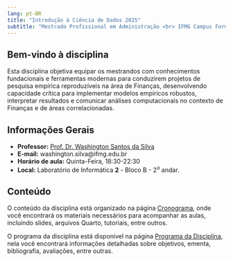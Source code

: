 ```yaml
---
lang: pt-BR
title: "Introdução à Ciência de Dados 2025"
subtitle: "Mestrado Profissional em Administração <br> IFMG Campus Formiga"
---
```


## Bem-vindo à disciplina

Esta disciplina objetiva equipar os mestrandos com conhecimentos fundacionais e 
ferramentas modernas para conduzirem projetos de pesquisa empírica 
reproduzíveis na área de Finanças, desenvolvendo capacidade crítica para 
implementar modelos empíricos robustos, interpretar resultados e comunicar 
análises computacionais no contexto de Finanças e de áreas correlacionadas.

## Informações Gerais

- **Professor:** [Prof. Dr. Washington Santos da Silva](https://washingtonsilva.github.io){target="_blank"}
- **E-mail:** washington.silva@ifmg.edu.br
- **Horário de aula:** Quinta-Feira, 18:30-22:30
- **Local:** Laboratório de Informática **2** - Bloco B - 2$^{o}$ andar.

## Conteúdo

O conteúdo da disciplina está organizado na página
[Cronograma](cronograma.qmd), onde você encontrará os materiais 
necessários para acompanhar as aulas, incluindo slides, arquivos Quarto, 
tutoriais, entre outros.

O programa da disciplina está disponível na página 
[Programa da Disciplina](programa.qmd), nela você encontrará informações 
detalhadas sobre objetivos, ementa, bibliografia, avaliações, entre outras.